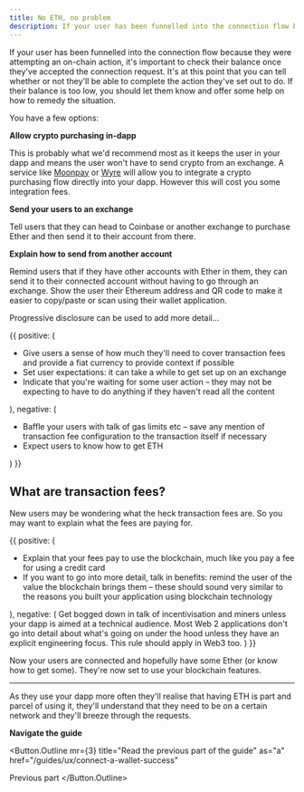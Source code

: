 ```yaml
---
title: No ETH, no problem
description: If your user has been funnelled into the connection flow because they were attempting an on-chain action, it's important to check their balance once they've accepted the connection request. It's at this point that you can tell whether or not they'll be able to complete the action they've set out to do. If their balance is too low, you should let them know and offer some help on how to remedy the situation.
---
```



If your user has been funnelled into the connection flow because they were attempting an on-chain action, it's important to check their balance once they've accepted the connection request. It's at this point that you can tell whether or not they'll be able to complete the action they've set out to do. If their balance is too low, you should let them know and offer some help on how to remedy the situation.

You have a few options:

**Allow crypto purchasing in-dapp**

This is probably what we'd recommend most as it keeps the user in your dapp and means the user won't have to send crypto from an exchange. A service like [Moonpay](https://moonpay.io) or [Wyre](https://sendwyre.com) will allow you to integrate a crypto purchasing flow directly into your dapp. However this will cost you some integration fees.

**Send your users to an exchange**

Tell users that they can head to Coinbase or another exchange to purchase Ether and then send it to their account from there.

**Explain how to send from another account**

Remind users that if they have other accounts with Ether in them, they can send it to their connected account without having to go through an exchange. Show the user their Ethereum address and QR code to make it easier to copy/paste or scan using their wallet application.

Progressive disclosure can be used to add more detail...

<DoDont>
  {{
    positive: (
      <Text>
        <ul>
          <li>
            Give users a sense of how much they'll need to cover transaction
            fees and provide a fiat currency to provide context if possible
          </li>
          <li>
            Set user expectations: it can take a while to get set up on an
            exchange
          </li>
          <li>
            Indicate that you're waiting for some user action – they may not be
            expecting to have to do anything if they haven't read all the
            content
          </li>
        </ul>
      </Text>
    ),
    negative: (
      <Text>
        <ul>
          <li>
            Baffle your users with talk of gas limits etc – save any mention of
            transaction fee configuration to the transaction itself if necessary
          </li>
          <li>Expect users to know how to get ETH</li>
        </ul>
      </Text>
    )
  }}
</DoDont>

## What are transaction fees?

New users may be wondering what the heck transaction fees are. So you may want to explain what the fees are paying for.

<DoDont>
  {{
    positive: (
      <Text>
        <ul>
          <li>
            Explain that your fees pay to use the blockchain, much like you pay
            a fee for using a credit card
          </li>
          <li>
            If you want to go into more detail, talk in benefits: remind the
            user of the value the blockchain brings them – these should sound
            very similar to the reasons you built your application using
            blockchain technology
          </li>
        </ul>
      </Text>
    ),
    negative: (
      <Text>
        Get bogged down in talk of incentivisation and miners unless your dapp
        is aimed at a technical audience. Most Web 2 applications don't go into
        detail about what's going on under the hood unless they have an explicit
        engineering focus. This rule should apply in Web3 too.
      </Text>
    )
  }}
</DoDont>

Now your users are connected and hopefully have some Ether (or know how to get some). They're now set to use your blockchain features.

---

As they use your dapp more often they'll realise that having ETH is part and parcel of using it, they'll understand that they need to be on a certain network and they'll breeze through the requests.

**Navigate the guide**

<Button.Outline
  mr={3}
  title="Read the previous part of the guide"
  as="a"
  href="/guides/ux/connect-a-wallet-success"
>
  Previous part
</Button.Outline>
